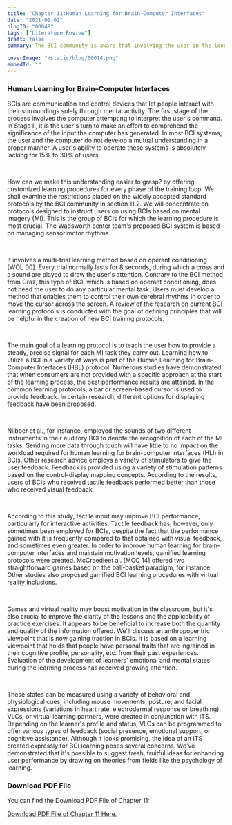 ```yaml
---
title: "Chapter 11:Human Learning for Brain–Computer Interfaces"
date: "2021-01-02"
blogID: "00048"
tags: ["Literature Review"]
draft: false
summary: The BCI community is aware that involving the user in the loop is necessary to increase performance, and as a result, learning procedures must be improved. We have demonstrated that it is possible to propose fresh, promising methods for enhancing user performance by drawing on theories from other fields, such as the psychology of learning.

coverImage: "/static/blog/00014.png"
embedId: ""
---
```


### Human Learning for Brain–Computer Interfaces

BCIs are communication and control devices that let people interact with their surroundings solely through mental activity. The first stage of the process involves the computer attempting to interpret the user's command. In Stage II, it is the user's turn to make an effort to comprehend the significance of the input the computer has generated. In most BCI systems, the user and the computer do not develop a mutual understanding in a proper manner. A user's ability to operate these systems is absolutely lacking for 15% to 30% of users.

<br />

How can we make this understanding easier to grasp? by offering customized learning procedures for every phase of the training loop. We shall examine the restrictions placed on the widely accepted standard protocols by the BCI community in section 11.2. We will concentrate on protocols designed to instruct users on using BCIs based on mental imagery (MI). This is the group of BCIs for which the learning procedure is most crucial. The Wadsworth center team's proposed BCI system is based on managing sensorimotor rhythms.

<br />

It involves a multi-trial learning method based on operant conditioning [WOL 00]. Every trial normally lasts for 8 seconds, during which a cross and a sound are played to draw the user's attention. Contrary to the BCI method from Graz, this type of BCI, which is based on operant conditioning, does not need the user to do any particular mental task. Users must develop a method that enables them to control their own cerebral rhythms in order to move the cursor across the screen. A review of the research on current BCI learning protocols is conducted with the goal of defining principles that will be helpful in the creation of new BCI training protocols.

<br />

The main goal of a learning protocol is to teach the user how to provide a steady, precise signal for each MI task they carry out. Learning how to utilize a BCI in a variety of ways is part of the Human Learning for Brain-Computer Interfaces (HBL) protocol. Numerous studies have demonstrated that when consumers are not provided with a specific approach at the start of the learning process, the best performance results are attained. In the common learning protocols, a bar or screen-based cursor is used to provide feedback. In certain research, different options for displaying feedback have been proposed.

<br />

Nijboer et al., for instance, employed the sounds of two different instruments in their auditory BCI to denote the recognition of each of the MI tasks. Sending more data through touch will have little to no impact on the workload required for human learning for brain-computer interfaces (HLI) in BCIs. Other research advice employs a variety of stimulators to give the user feedback. Feedback is provided using a variety of stimulation patterns based on the control-display mapping concepts. According to the results, users of BCIs who received tactile feedback performed better than those who received visual feedback.

<br />

According to this study, tactile input may improve BCI performance, particularly for interactive activities. Tactile feedback has, however, only sometimes been employed for BCIs, despite the fact that the performance gained with it is frequently compared to that obtained with visual feedback, and sometimes even greater. In order to improve human learning for brain-computer interfaces and maintain motivation levels, gamified learning protocols were created. McCraedieet al. [MCC 14] offered two straightforward games based on the ball-basket paradigm, for instance. Other studies also proposed gamified BCI learning procedures with virtual reality inclusions.

<br />

Games and virtual reality may boost motivation in the classroom, but it's also crucial to improve the clarity of the lessons and the applicability of practice exercises. It appears to be beneficial to increase both the quantity and quality of the information offered. We'll discuss an anthropocentric viewpoint that is now gaining traction in BCIs. It is based on a learning viewpoint that holds that people have personal traits that are ingrained in their cognitive profile, personality, etc. from their past experiences. Evaluation of the development of learners' emotional and mental states during the learning process has received growing attention.

<br />

These states can be measured using a variety of behavioral and physiological cues, including mouse movements, posture, and facial expressions (variations in heart rate, electrodermal response or breathing). VLCs, or virtual learning partners, were created in conjunction with ITS. Depending on the learner's profile and status, VLCs can be programmed to offer various types of feedback (social presence, emotional support, or cognitive assistance). Although it looks promising, the idea of an ITS created expressly for BCI learning poses several concerns. We've demonstrated that it's possible to suggest fresh, fruitful ideas for enhancing user performance by drawing on theories from fields like the psychology of learning.

### Download PDF File

You can find the Download PDF File of Chapter 11:

<a href="/static/blog/00048_1.pdf" download>
  Download PDF File of Chapter 11 Here.
</a>
